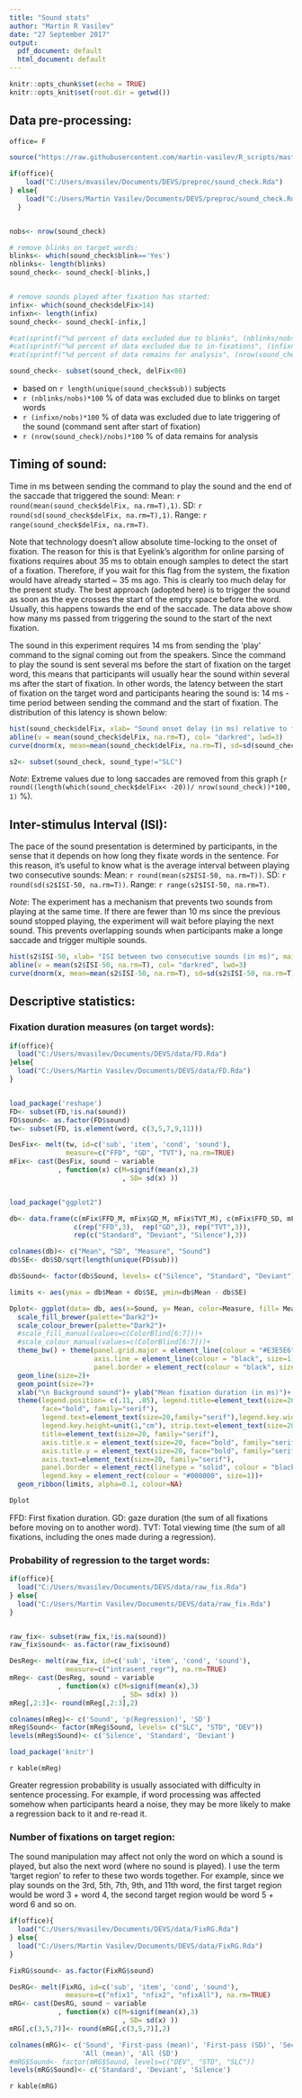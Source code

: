 ```yaml
---
title: "Sound stats"
author: "Martin R Vasilev"
date: "27 September 2017"
output:
  pdf_document: default
  html_document: default
---
```


```r
knitr::opts_chunk$set(echo = TRUE)
knitr::opts_knit$set(root.dir = getwd())
```


## Data pre-processing:

```r

office= F

source("https://raw.githubusercontent.com/martin-vasilev/R_scripts/master/useful_functions.R")

if(office){
    load("C:/Users/mvasilev/Documents/DEVS/preproc/sound_check.Rda")
} else{
    load("C:/Users/Martin Vasilev/Documents/DEVS/preproc/sound_check.Rda")
  }


nobs<- nrow(sound_check)

# remove blinks on target words:
blinks<- which(sound_check$blink=='Yes')
nblinks<- length(blinks)
sound_check<- sound_check[-blinks,]


# remove sounds played after fixation has started:
infix<- which(sound_check$delFix>14)
infixn<- length(infix)
sound_check<- sound_check[-infix,]

#cat(sprintf("%d percent of data excluded due to blinks", (nblinks/nobs)*100))
#cat(sprintf("%d percent of data excluded due to in-fixations", (infixn/nobs)*100))
#cat(sprintf("%d percent of data remains for analysis", (nrow(sound_check)/nobs)*100))

sound_check<- subset(sound_check, delFix<80)


```
- based on `r length(unique(sound_check$sub))` subjects
- `r (nblinks/nobs)*100` % of data was excluded due to blinks on target words
- `r (infixn/nobs)*100` % of data was excluded due to late triggering of the sound (command sent after start of fixation)
- `r (nrow(sound_check)/nobs)*100` % of data remains for analysis 


## Timing of sound:

Time in ms between sending the command to play the sound and the end of the saccade that triggered the sound: Mean: `r round(mean(sound_check$delFix, na.rm=T),1)`. SD: `r round(sd(sound_check$delFix, na.rm=T),1)`. Range: `r range(sound_check$delFix, na.rm=T)`. 

Note that technology doesn't allow absolute time-locking to the onset of fixation. The reason for this is that Eyelink's algorithm for online parsing of fixations requires about 35 ms to obtain enough samples to detect the start of a fixation. Therefore, if you wait for this flag from the system, the fixation would have already started ~ 35 ms ago. This is clearly too much delay for the present study. The best approach (adopted here) is to trigger the sound as soon as the eye crosses the start of the empty space before the word. Usually, this happens towards the end of the saccade. The data above show how many ms passed from triggering the sound to the start of the next fixation. 

The sound in this experiment requires 14 ms from sending the 'play' command to the signal coming out from the speakers. Since the command to play the sound is sent several ms before the start of fixation on the target word, this means that participants will usually hear the sound within several ms after the start of fixation. In other words, the latency between the start of fixation on the target word and participants hearing the sound is: 14 ms - time period between sending the command and the start of fixation. The distribution of this latency is shown below:


```r
hist(sound_check$delFix, xlab= "Sound onset delay (in ms) relative to fixation onset of the target word", main= "Sound implementation timing", family= "serif", col="lightgreen", freq=FALSE, breaks=30, xlim= c(-20, 20)) # , xlim= c(-20, 20)
abline(v = mean(sound_check$delFix, na.rm=T), col= "darkred", lwd=3)
curve(dnorm(x, mean=mean(sound_check$delFix, na.rm=T), sd=sd(sound_check$delFix, na.rm=T)), add=TRUE, col="darkblue", lwd=2) 

s2<- subset(sound_check, sound_type!="SLC")
```
*Note*: Extreme values due to long saccades are removed from this graph (`r round((length(which(sound_check$delFix< -20))/ nrow(sound_check))*100, 1)` %).

## Inter-stimulus Interval (ISI):

The pace of the sound presentation is determined by participants, in the sense that it depends on how long they fixate words in the sentence. For this reason, it's useful to know what is the average interval between playing two consecutive sounds: Mean: `r round(mean(s2$ISI-50, na.rm=T))`. SD: `r round(sd(s2$ISI-50, na.rm=T))`. Range: `r range(s2$ISI-50, na.rm=T)`. 

*Note*: The experiment has a mechanism that prevents two sounds from playing at the same time. If there are fewer than 10 ms since the previous sound stopped playing, the experiment will wait before playing the next sound. This prevents overlapping sounds when participants make a longe saccade and trigger multiple sounds.

```r
hist(s2$ISI-50, xlab= "ISI between two consecutive sounds (in ms)", main= "ISI timing", family= "serif", col="lightgreen", freq=FALSE, breaks=30, xlim= range(s2$ISI, na.rm=T))
abline(v = mean(s2$ISI-50, na.rm=T), col= "darkred", lwd=3)
curve(dnorm(x, mean=mean(s2$ISI-50, na.rm=T), sd=sd(s2$ISI-50, na.rm=T)), add=TRUE, col="darkblue", lwd=2) 

```

## Descriptive statistics:

### Fixation duration measures (on target words):

```r
if(office){
  load("C:/Users/mvasilev/Documents/DEVS/data/FD.Rda")
}else{
  load("C:/Users/Martin Vasilev/Documents/DEVS/data/FD.Rda")
}


load_package('reshape')
FD<- subset(FD,!is.na(sound))
FD$sound<- as.factor(FD$sound)
tw<- subset(FD, is.element(word, c(3,5,7,9,11)))

DesFix<- melt(tw, id=c('sub', 'item', 'cond', 'sound'), 
              measure=c("FFD", "GD", "TVT"), na.rm=TRUE)
mFix<- cast(DesFix, sound ~ variable
            , function(x) c(M=signif(mean(x),3)
                            , SD= sd(x) ))


load_package("ggplot2")

db<- data.frame(c(mFix$FFD_M, mFix$GD_M, mFix$TVT_M), c(mFix$FFD_SD, mFix$GD_SD, mFix$TVT_SD),
                c(rep("FFD",3),  rep("GD",3), rep("TVT",3)), 
                rep(c("Standard", "Deviant", "Silence"),3))

colnames(db)<- c("Mean", "SD", "Measure", "Sound")
db$SE<- db$SD/sqrt(length(unique(FD$sub)))

db$Sound<- factor(db$Sound, levels= c("Silence", "Standard", "Deviant"))

limits <- aes(ymax = db$Mean + db$SE, ymin=db$Mean - db$SE)

Dplot<- ggplot(data= db, aes(x=Sound, y= Mean, color=Measure, fill= Measure, group= Measure, shape= Measure, linetype= Measure))+ 
  scale_fill_brewer(palette="Dark2")+ 
  scale_colour_brewer(palette="Dark2")+
  #scale_fill_manual(values=c(ColorBlind[6:7]))+
  #scale_colour_manual(values=c(ColorBlind[6:7]))+
  theme_bw() + theme(panel.grid.major = element_line(colour = "#E3E5E6", size=0.7), 
                     axis.line = element_line(colour = "black", size=1),
                     panel.border = element_rect(colour = "black", size=1, fill = NA))+
  geom_line(size=2)+
  geom_point(size=7)+ 
  xlab("\n Background sound")+ ylab("Mean fixation duration (in ms)")+ 
  theme(legend.position= c(.11, .85), legend.title=element_text(size=20,
        face="bold", family="serif"),
        legend.text=element_text(size=20,family="serif"),legend.key.width=unit(2,"cm"),
        legend.key.height=unit(1,"cm"), strip.text=element_text(size=20, family="serif"),
        title=element_text(size=20, family="serif"),
        axis.title.x = element_text(size=20, face="bold", family="serif"),
        axis.title.y = element_text(size=20, face="bold", family="serif"), 
        axis.text=element_text(size=20, family="serif"), 
        panel.border = element_rect(linetype = "solid", colour = "black"), 
        legend.key = element_rect(colour = "#000000", size=1))+
  geom_ribbon(limits, alpha=0.1, colour=NA)

```

```r
Dplot

```
FFD: First fixation duration. GD: gaze duration (the sum of all fixations before moving on to another word). TVT: Total viewing time (the sum of all fixations, including the ones made during a regression).


### Probability of regression to the target words:

```r
if(office){
  load("C:/Users/mvasilev/Documents/DEVS/data/raw_fix.Rda")
} else{
  load("C:/Users/Martin Vasilev/Documents/DEVS/data/raw_fix.Rda")
}


raw_fix<- subset(raw_fix,!is.na(sound))
raw_fix$sound<- as.factor(raw_fix$sound)

DesReg<- melt(raw_fix, id=c('sub', 'item', 'cond', 'sound'), 
              measure=c("intrasent_regr"), na.rm=TRUE)
mReg<- cast(DesReg, sound ~ variable
            , function(x) c(M=signif(mean(x),3)
                            , SD= sd(x) ))
mReg[,2:3]<- round(mReg[,2:3],2)

colnames(mReg)<- c('Sound', 'p(Regression)', 'SD')
mReg$Sound<- factor(mReg$Sound, levels= c("SLC", "STD", "DEV"))
levels(mReg$Sound)<- c('Silence', 'Standard', 'Deviant')

load_package('knitr')

```

`r kable(mReg)`


Greater regression probability is usually associated with difficulty in sentence processing. For example, if word processing was affected somehow when participants heard a noise, they may be more likely to make a regression back to it and re-read it.

### Number of fixations on target region:

The sound manipulation may affect not only the word on which a sound is played, but also the next word (where no sound is played). I use the term 'target region' to refer to these two words together. For example, since we play sounds on the 3rd, 5th, 7th, 9th, and 11th word, the first target region would be word 3 + word 4, the second target region would be word 5 + word 6 and so on. 

```r
if(office){
  load("C:/Users/mvasilev/Documents/DEVS/data/FixRG.Rda")
} else{
  load("C:/Users/Martin Vasilev/Documents/DEVS/data/FixRG.Rda")
}

FixRG$sound<- as.factor(FixRG$sound)

DesRG<- melt(FixRG, id=c('sub', 'item', 'cond', 'sound'), 
              measure=c("nfix1", "nfix2", "nfixAll"), na.rm=TRUE)
mRG<- cast(DesRG, sound ~ variable
            , function(x) c(M=signif(mean(x),3)
                            , SD= sd(x) ))
mRG[,c(3,5,7)]<- round(mRG[,c(3,5,7)],2)

colnames(mRG)<- c('Sound', 'First-pass (mean)', 'First-pass (SD)', 'Second-pass (mean)', 'Second-pass (SD)',
                  'All (mean)', 'All (SD')
#mRG$Sound<- factor(mRG$Sound, levels=c("DEV", "STD", "SLC"))
levels(mRG$Sound)<- c('Standard', 'Deviant', 'Silence')
```

`r kable(mRG)`
